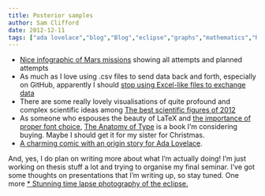 ```yaml
---
title: Posterior samples
author: Sam Clifford
date: 2012-12-11
tags: ["ada lovelace","blog","Blog","eclipse","graphs","mathematics","R","science communication","solar eclipse","video","visualisation"]
---
```


*   <span style="line-height:12px;">[Nice infographic of Mars missions](http://www.statisticsblog.com/2012/12/information-graphics/) showing all attempts and planned attempts</span>
*   As much as I love using .csv files to send data back and forth, especially on GitHub, apparently I should [stop using Excel-like files to exchange data](http://www.win-vector.com/blog/2012/12/pleases-stop-using-excel-like-formats-to-exchange-data/)
*   There are some really lovely visualisations of quite profound and complex scientific ideas among [The best scientific figures of 2012](http://www.wired.com/wiredscience/2012/12/science-figures-2012/)
*   As someone who espouses the beauty of LaTeX and [the importance of proper font choice](http://samclifford.info/2012/08/12/credibility-of-information-given-font-choice/), [The Anatomy of Type](http://typeanatomy.com/) is a book I'm considering buying. Maybe I should get it for my sister for Christmas.
*   [A charming comic with an origin story for Ada Lovelace](http://sydneypadua.com/2dgoggles/lovelace-the-origin-2/).

And, yes, I do plan on writing more about what I'm actually doing! I'm just working on thesis stuff a lot and trying to organise my final seminar. I've got some thoughts on presentations that I'm writing up, so stay tuned. One more [*   Stunning time lapse photography of the eclipse.](http://exp.lore.com/post/37688902608/60-seconds-of-awe-in-this-timelapse-of-the)